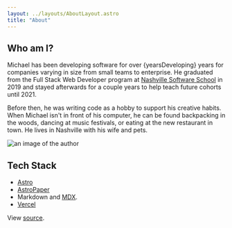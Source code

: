 ```yaml
---
layout: ../layouts/AboutLayout.astro
title: "About"
---
```



## Who am I?

Michael has been developing software for over {yearsDeveloping} years for companies varying in size from small teams to enterprise.
He graduated from the Full Stack Web Developer program at [Nashville Software School](https://nashvillesoftwareschool.com) in 2019 and stayed afterwards for a couple years to help teach future cohorts until 2021.

Before then, he was writing code as a hobby to support his creative habits.
When Michael isn't in front of his computer, he can be found backpacking in the woods, dancing at music festivals, or eating at the new restaurant in town.
He lives in Nashville with his wife and pets.

<div>
  <img
    src="/assets/profile.jpg"
    class="mx-auto sm:w-1/2"
    alt="an image of the author"
  />
</div>

## Tech Stack

- [Astro](https://astro.build)
- [AstroPaper](https://astro.build/themes/details/astro-paper/)
- Markdown and [MDX](https://mdxjs.com/).
- [Vercel](https://vercel.com)

View [source](https://github.com/michaelclark2/blog).

